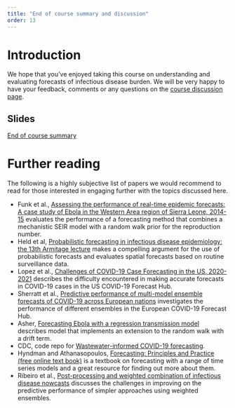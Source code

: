```yaml
---
title: "End of course summary and discussion"
order: 13
---
```


# Introduction

We hope that you've enjoyed taking this course on understanding and evaluating forecasts of infectious disease burden.
We will be very happy to have your feedback, comments or any questions on the [course discussion page](https://github.com/nfidd/nfidd/discussions).


## Slides

[End of course summary](slides/closing)

# Further reading

The following is a highly subjective list of papers we would recommend to read for those interested in engaging further with the topics discussed here.

- Funk et al., [Assessing the performance of real-time epidemic forecasts: A case study of Ebola in the Western Area region of Sierra Leone, 2014-15](https://doi.org/10.1371/journal.pcbi.1006785) evaluates the performance of a forecasting method that combines a mechanistic SEIR model with a random walk prior for the reproduction number.
- Held et al, [Probabilistic forecasting in infectious disease epidemiology: the 13th Armitage lecture](https://doi.org/10.1002/sim.7363) makes a compelling argument for the use of probabilistic forecasts and evaluates spatial forecasts based on routine surveillance data.
- Lopez et al., [Challenges of COVID-19 Case Forecasting in the US, 2020-2021](https://doi.org/10.1101/2023.05.30.23290732) describes the difficulty encountered in  making accurate forecasts in COVID-19 cases in the US COVID-19 Forecast Hub.
- Sherratt et al., [Predictive performance of multi-model ensemble forecasts of COVID-19 across European nations](https://doi.org/10.7554/eLife.81916) investigates the performance of different ensembles in the European COVID-19 Forecast Hub.
- Asher, [Forecasting Ebola with a regression transmission model](10.1016/j.epidem.2017.02.009) describes model that implements an extension to the random walk with a drift term.
- CDC, code repo for [Wastewater-informed COVID-19 forecasting](https://github.com/CDCgov/wastewater-informed-covid-forecasting).
- Hyndman and Athanasopoulos, [Forecasting: Principles and Practice (free online text book)](https://otexts.com/fpp3/) is a textbook on forecasting with a range of time series models and a great resource for finding out more about them.
- Ribeiro et al., [Post-processing and weighted combination of infectious disease nowcasts]( https://doi.org/10.1101/2024.08.28.24312701) discusses the challenges in improving on the predictive performance of simpler approaches using weighted ensembles.
